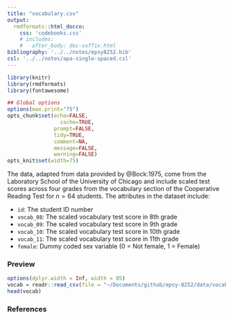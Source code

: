 ```yaml
---
title: "vocabulary.csv"
output: 
  rmdformats::html_docco:
    css: 'codebooks.css'
    # includes:
    #   after_body: doc-suffix.html
bibliography: '../../notes/epsy8252.bib'
csl: '../../notes/apa-single-spaced.csl'
---
```



```r
library(knitr)
library(rmdformats)
library(fontawesome)

## Global options
options(max.print="75")
opts_chunk$set(echo=FALSE,
	             cache=TRUE,
               prompt=FALSE,
               tidy=TRUE,
               comment=NA,
               message=FALSE,
               warning=FALSE)
opts_knit$set(width=75)
```


The data, adapted from data provided by @Bock:1975, come from the Laboratory School of the University of Chicago and include scaled test scores across four grades from the vocabulary section of the Cooperative Reading Test for $n=64$ students. The attributes in the dataset include:

- `id`: The student ID number
- `vocab_08`: The scaled vocabulary test score in 8th grade
- `vocab_09`: The scaled vocabulary test score in 9th grade
- `vocab_10`: The scaled vocabulary test score in 10th grade
- `vocab_11`: The scaled vocabulary test score in 11th grade
- `female`: Dummy coded sex variable (0 = Not female, 1 = Female)


### Preview

```r
options(dplyr.width = Inf, width = 85)
vocab = readr::read_csv(file = "~/Documents/github/epsy-8252/data/vocabulary.csv")
head(vocab)
```


### References


